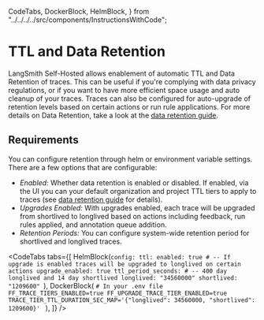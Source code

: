   CodeTabs,
  DockerBlock,
  HelmBlock,
} from "../../../../src/components/InstructionsWithCode";

# TTL and Data Retention

LangSmith Self-Hosted allows enablement of automatic TTL and Data Retention of traces. This can be useful if you're complying with data privacy regulations, or if you want to have more efficient space usage and auto cleanup of your traces.
Traces can also be configured for auto-upgrade of retention levels based on certain actions or run rule applications. For more details on Data Retention, take a look at the [data retention guide](/concepts/usage_and_billing/data_retention_billing).

## Requirements

You can configure retention through helm or environment variable settings. There are a few options that are
configurable:

- _Enabled:_ Whether data retention is enabled or disabled. If enabled, via the UI you can your default organization and project TTL tiers to apply to traces (see [data retention guide](/concepts/usage_and_billing/data_retention_billing) for details).
- _Upgrades Enabled:_ With upgrades enabled, each trace will be upgraded from shortlived to longlived based on actions including feedback, run rules applied, and annotation queue addition.
- _Retention Periods:_ You can configure system-wide retention period for shortlived and longlived traces.

<CodeTabs
  tabs={[
    HelmBlock(`config:
  ttl:
    enabled: true
    # -- If upgrade is enabled traces will be upgraded to longlived on certain actions
    upgrade_enabled: true
    ttl_period_seconds:
      # -- 400 day longlived and 14 day shortlived
      longlived: "34560000"
      shortlived: "1209600"
    `),
    DockerBlock(
      `# In your .env file
FF_TRACE_TIERS_ENABLED=true
FF_UPGRADE_TRACE_TIER_ENABLED=true
TRACE_TIER_TTL_DURATION_SEC_MAP='{"longlived": 34560000, "shortlived": 1209600}'
    `
    ),
  ]}
/>

